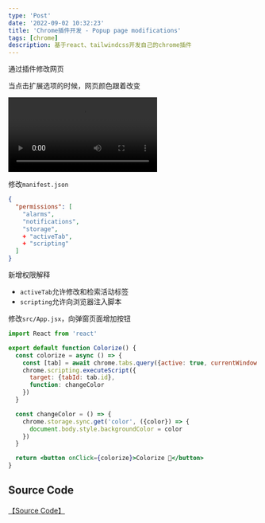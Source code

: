 ```yaml
---
type: 'Post'
date: '2022-09-02 10:32:23'
title: 'Chrome插件开发 - Popup page modifications'
tags: [chrome]
description: 基于react、tailwindcss开发自己的chrome插件
---
```


通过插件修改网页

当点击扩展选项的时候，网页颜色跟着改变

<video
  src="https://cdn.jsdelivr.net/gh/manonicu/pics@master/uPic/modify-page_rux0n9.webm"
  autoPlay
/>

修改`manifest.json`

```json diff
{
  "permissions": [
    "alarms",
    "notifications",
    "storage",
    + "activeTab",
    + "scripting"
  ]
}
```

新增权限解释

- `activeTab`允许修改和检索活动标签
- `scripting`允许向浏览器注入脚本

修改`src/App.jsx`，向弹窗页面增加按钮

```jsx
import React from 'react'

export default function Colorize() {
  const colorize = async () => {
    const [tab] = await chrome.tabs.query({active: true, currentWindow: true})
    chrome.scripting.executeScript({
      target: {tabId: tab.id},
      function: changeColor
    })
  }

  const changeColor = () => {
    chrome.storage.sync.get('color', ({color}) => {
      document.body.style.backgroundColor = color
    })
  }

  return <button onClick={colorize}>Colorize 💖</button>
}
```

## Source Code

[【Source Code】](https://github.com/rebelchris/popup-extension/tree/page-modifications)
